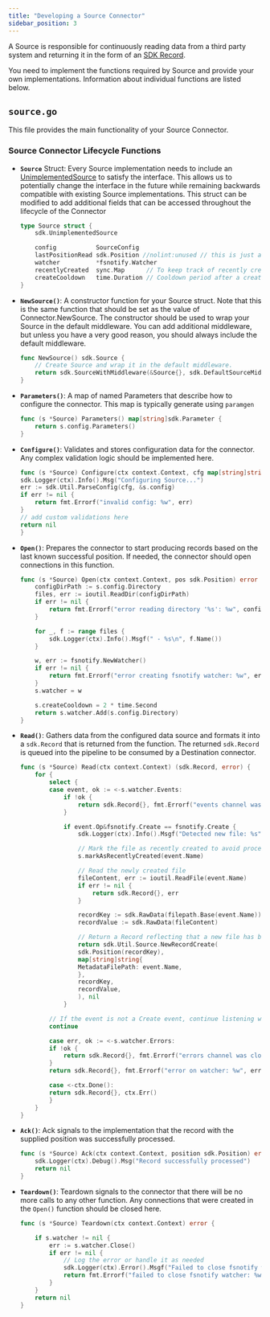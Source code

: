 ```yaml
---
title: "Developing a Source Connector"
sidebar_position: 3
---
```


A Source is responsible for continuously reading data from a third party system and returning it in the form of an [SDK Record](https://pkg.go.dev/github.com/conduitio/conduit-connector-sdk#Record).

You need to implement the functions required by Source and provide your own implementations. Information about individual functions are listed below.

## `source.go`

This file provides the main functionality of your Source Connector.

### Source Connector Lifecycle Functions

- **`Source`** Struct: Every Source implementation needs to include an [UnimplementedSource](https://pkg.go.dev/github.com/conduitio/conduit-connector-sdk#UnimplementedSource) to satisfy the interface. This allows us to potentially change the interface in the future while remaining backwards compatible with existing Source implementations.  This struct can be modified to add additional fields that can be accessed throughout the lifecycle of the Connector

    ```go
    type Source struct {
        sdk.UnimplementedSource

        config           SourceConfig
        lastPositionRead sdk.Position //nolint:unused // this is just an example
        watcher          *fsnotify.Watcher
        recentlyCreated  sync.Map      // To keep track of recently created files
        createCooldown   time.Duration // Cooldown period after a create event
    }
    ```

- **`NewSource()`**: A constructor function for your Source struct. Note that this is the same function that should be set as the value of Connector.NewSource. The constructor should be used to wrap your Source in the default middleware. You can add additional middleware, but unless you have a very good reason, you should always include the default middleware.

    ```go
    func NewSource() sdk.Source {
        // Create Source and wrap it in the default middleware.
        return sdk.SourceWithMiddleware(&Source{}, sdk.DefaultSourceMiddleware()...)
    }
    ```

- **`Parameters()`**: A map of named Parameters that describe how to configure the connector. This map is typically generate using `paramgen`

    ```go
    func (s *Source) Parameters() map[string]sdk.Parameter {
        return s.config.Parameters()
    }
    ```

- **`Configure()`**: Validates and stores configuration data for the connector. Any complex validation logic should be implemented here.

    ```go
    func (s *Source) Configure(ctx context.Context, cfg map[string]string) error {
    sdk.Logger(ctx).Info().Msg("Configuring Source...")
    err := sdk.Util.ParseConfig(cfg, &s.config)
    if err != nil {
        return fmt.Errorf("invalid config: %w", err)
    }
    // add custom validations here
    return nil
    }
    ```

- **`Open()`**: Prepares the connector to start producing records based on the last known successful position. If needed, the connector should open connections in this function.

    ```go
    func (s *Source) Open(ctx context.Context, pos sdk.Position) error {
        configDirPath := s.config.Directory
        files, err := ioutil.ReadDir(configDirPath)
        if err != nil {
            return fmt.Errorf("error reading directory '%s': %w", configDirPath, err)
        }

        for _, f := range files {
            sdk.Logger(ctx).Info().Msgf(" - %s\n", f.Name())
        }

        w, err := fsnotify.NewWatcher()
        if err != nil {
            return fmt.Errorf("error creating fsnotify watcher: %w", err)
        }
        s.watcher = w

        s.createCooldown = 2 * time.Second
        return s.watcher.Add(s.config.Directory)
    }
    ```

- **`Read()`**: Gathers data from the configured data source and formats it into a `sdk.Record` that is returned from the function. The returned `sdk.Record` is queued into the pipeline to be consumed by a Destination connector.

    ```go
    func (s *Source) Read(ctx context.Context) (sdk.Record, error) {
        for {
            select {
            case event, ok := <-s.watcher.Events:
                if !ok {
                    return sdk.Record{}, fmt.Errorf("events channel was closed")
                }

                if event.Op&fsnotify.Create == fsnotify.Create {
                    sdk.Logger(ctx).Info().Msgf("Detected new file: %s", event.Name)

                    // Mark the file as recently created to avoid processing if it is modified shortly after being created
                    s.markAsRecentlyCreated(event.Name)

                    // Read the newly created file
                    fileContent, err := ioutil.ReadFile(event.Name)
                    if err != nil {
                        return sdk.Record{}, err
                    }

                    recordKey := sdk.RawData(filepath.Base(event.Name))
                    recordValue := sdk.RawData(fileContent)

                    // Return a Record reflecting that a new file has been created
                    return sdk.Util.Source.NewRecordCreate(
                    sdk.Position(recordKey),
                    map[string]string{
                    MetadataFilePath: event.Name,
                    },
                    recordKey,
                    recordValue,
                    ), nil
                }

            // If the event is not a Create event, continue listening without doing anything
            continue

            case err, ok := <-s.watcher.Errors:
            if !ok {
                return sdk.Record{}, fmt.Errorf("errors channel was closed")
            }
            return sdk.Record{}, fmt.Errorf("error on watcher: %w", err)

            case <-ctx.Done():
            return sdk.Record{}, ctx.Err()
            }
        }
    }
    ```

- **`Ack()`**: Ack signals to the implementation that the record with the supplied position was successfully processed.

    ```go
    func (s *Source) Ack(ctx context.Context, position sdk.Position) error {
        sdk.Logger(ctx).Debug().Msg("Record successfully processed")
        return nil
    }
    ```

- **`Teardown()`**: Teardown signals to the connector that there will be no more calls to any other function. Any connections that were created in the `Open()` function should be closed here.

    ```go
    func (s *Source) Teardown(ctx context.Context) error {

        if s.watcher != nil {
            err := s.watcher.Close()
            if err != nil {
                // Log the error or handle it as needed
                sdk.Logger(ctx).Error().Msgf("Failed to close fsnotify watcher: %v", err)
                return fmt.Errorf("failed to close fsnotify watcher: %w", err)
            }
        }
        return nil
    }
    ```

